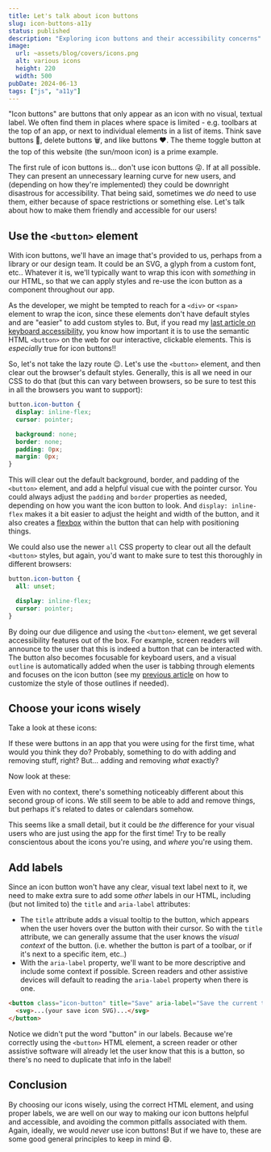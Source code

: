 ```yaml
---
title: Let's talk about icon buttons
slug: icon-buttons-a11y
status: published
description: "Exploring icon buttons and their accessibility concerns"
image:
  url: ~assets/blog/covers/icons.png
  alt: various icons
  height: 220
  width: 500
pubDate: 2024-06-13
tags: ["js", "a11y"]
---
```



"Icon buttons" are buttons that only appear as an icon with no visual, textual label. We often find them in places where space is limited - e.g. toolbars at the top of an app, or next to individual elements in a list of items. Think save buttons 💾, delete buttons 🗑️, and like buttons ❤️. The theme toggle button at the top of this website (the sun/moon icon) is a prime example.

The first rule of icon buttons is... don't use icon buttons 😜. If at all possible. They can present an unnecessary learning curve for new users, and (depending on how they're implemented) they could be downright disastrous for accessibility. That being said, sometimes we _do_ need to use them, either because of space restrictions or something else. Let's talk about how to make them friendly and accessible for our users!

## Use the `<button>` element

With icon buttons, we'll have an image that's provided to us, perhaps from a library or our design team. It could be an SVG, a glyph from a custom font, etc.. Whatever it is, we'll typically want to wrap this icon with _something_ in our HTML, so that we can apply styles and re-use the icon button as a component throughout our app.

As the developer, we might be tempted to reach for a `<div>` or `<span>` element to wrap the icon, since these elements don't have default styles and are "easier" to add custom styles to. But, if you read my [last article on keyboard accessibility](/blog/keyboard-a11y-buttons), you know how important it is to use the semantic HTML `<button>` on the web for our interactive, clickable elements. This is _especially_ true for icon buttons!!

So, let's not take the lazy route 😉. Let's use the `<button>` element, and then clear out the browser's default styles. Generally, this is all we need in our CSS to do that (but this can vary between browsers, so be sure to test this in all the browsers you want to support):

```css
button.icon-button {
  display: inline-flex;
  cursor: pointer;

  background: none;
  border: none;
  padding: 0px;
  margin: 0px;
}
```

This will clear out the default background, border, and padding of the `<button>` element, and add a helpful visual cue with the pointer cursor. You could always adjust the `padding` and `border` properties as needed, depending on how you want the icon button to look. And `display: inline-flex` makes it a bit easier to adjust the height and width of the button, and it also creates a [flexbox](https://developer.mozilla.org/en-US/docs/Learn/CSS/CSS_layout/Flexbox) within the button that can help with positioning things.

We could also use the newer `all` CSS property to clear out all the default `<button>` styles, but again, you'd want to make sure to test this thoroughly in different browsers:

```css
button.icon-button {
  all: unset;

  display: inline-flex;
  cursor: pointer;
}
```

By doing our due diligence and using the `<button>` element, we get several accessibility features out of the box. For example, screen readers will announce to the user that this is indeed a button that can be interacted with. The button also becomes focusable for keyboard users, and a visual `outline` is automatically added when the user is tabbing through elements and focuses on the icon button (see my [previous article](/blog/keyboard-a11y-buttons) on how to customize the style of those outlines if needed).

## Choose your icons wisely

Take a look at these icons:

<Icon aria-label="square plus icon" name="fa6-solid:square-plus" size={24} />
<Icon aria-label="square minus icon" name="fa6-solid:square-minus" size={24} />

If these were buttons in an app that you were using for the first time, what would you think they do? Probably, something to do with adding and removing stuff, right? But... adding and removing _what_ exactly?

Now look at these:

<Icon
  aria-label="calendar plus icon"
  name="fa6-solid:calendar-plus"
  size={24}
/>
<Icon
  aria-label="calendar minus icon"
  name="fa6-solid:calendar-minus"
  size={24}
/>

Even with no context, there's something noticeably different about this second group of icons. We still seem to be able to add and remove things, but perhaps it's related to dates or calendars somehow.

This seems like a small detail, but it could be _the_ difference for your visual users who are just using the app for the first time! Try to be really conscientous about the icons you're using, and _where_ you're using them.

## Add labels

Since an icon button won't have any clear, visual text label next to it, we need to make extra sure to add some _other_ labels in our HTML, including (but not limited to) the `title` and `aria-label` attributes:

- The `title` attribute adds a visual tooltip to the button, which appears when the user hovers over the button with their cursor. So with the `title` attribute, we can generally assume that the user knows the _visual context_ of the button. (i.e. whether the button is part of a toolbar, or if it's next to a specific item, etc..)
- With the `aria-label` property, we'll want to be more descriptive and include some context if possible. Screen readers and other assistive devices will default to reading the `aria-label` property when there is one.

```html
<button class="icon-button" title="Save" aria-label="Save the current task">
  <svg>...(your save icon SVG)...</svg>
</button>
```

Notice we didn't put the word "button" in our labels. Because we're correctly using the `<button>` HTML element, a screen reader or other assistive software will already let the user know that this is a button, so there's no need to duplicate that info in the label!

## Conclusion

By choosing our icons wisely, using the correct HTML element, and using proper labels, we are well on our way to making our icon buttons helpful and accessible, and avoiding the common pitfalls associated with them. Again, ideally, we would _never_ use icon buttons! But if we have to, these are some good general principles to keep in mind 😄.

